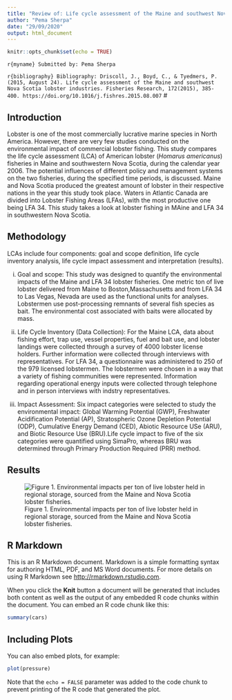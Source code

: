 ```yaml
---
title: "Review of: Life cycle assessment of the Maine and southwest Nova Scotia lobster industries"
author: "Pema Sherpa"
date: "29/09/2020"
output: html_document
---
```


```r
knitr::opts_chunk$set(echo = TRUE)
```

```r{myname}
Submitted by: Pema Sherpa
```




```r{bibliography}
Bibliography: Driscoll, J., Boyd, C., & Tyedmers, P. (2015, August 24). Life cycle assessment of the Maine and southwest Nova Scotia lobster industries. Fisheries Research, 172(2015), 385-400. https://doi.org/10.1016/j.fishres.2015.08.007
```
#

## Introduction

Lobster is one of the most commercially lucrative marine species in North America. However, there are very few studies conducted on the environmental impact of commercial lobster fishing. This study compares the life cycle assessment (LCA) of American lobster (*Homarus americanus*) fisheries in Maine  and southwestern Nova Scotia, during the calendar year 2006. The potential influences of different policy and management systems on the two fisheries, during the specified time periods, is discussed. Maine and Nova Scotia produced the greatest amount of lobster in their respective nations in the year this study took place. Waters in Atlantic Canada are divided into Lobster Fishing Areas (LFAs), with the most productive one being LFA 34. This study takes a look at lobster fishing in MAine and LFA 34 in southwestern Nova Scotia. 

## Methodology

LCAs include four components: goal and scope definition, life cycle inventory analysis, life cycle impact assessment and interpretation (results).

i. Goal and scope: This study was designed to quantify the environmental impacts of the Maine and LFA 34 lobster fisheries. One metric ton of live lobster delivered from Maine to Boston,Massachusetts and from LFA 34 to Las Vegas, Nevada are used as the functional units for analyses. Lobstermen use post-processing remnants of several fish species as bait. The environmental cost associated with baits were allocated by mass.

ii. Life Cycle Inventory (Data Collection): 
For the Maine LCA, data about fishing effort, trap use, vessel properties, fuel and bait use, and lobster landings were collected through a survey of 4000 lobster license holders. Further information were collected through interviews with representatives.
For LFA 34, a questionnaire was administered to 250 of the 979 licensed lobstermen. The lobstermen were chosen in a way that a variety of fishing communities were represented. Information regarding operational energy inputs were collected through telephone and in person interviews with indstry representatives.

iii. Impact Assessment: Six impact categories were selected to study the environmental impact: Global Warming Potential (GWP), Freshwater Acidification Potential (AP), Stratospheric Ozone Depletion Potential (ODP), Cumulative Energy Demand (CED), Abiotic Resource USe (ARU), and Biotic Resource Use (BRU).Life cycle impact to five of the six categories were quantified using SimaPro, whereas BRU was determined through Primary Production Required (PRR) method.

## Results

![Figure 1. Environmental impacts per ton of live lobster held in regional storage, sourced from the Maine and Nova Scotia lobster fisheries.](C:\Users\Pema\Downloads\ENVS4826Assignment2.jpg)



## R Markdown

This is an R Markdown document. Markdown is a simple formatting syntax for authoring HTML, PDF, and MS Word documents. For more details on using R Markdown see <http://rmarkdown.rstudio.com>.

When you click the **Knit** button a document will be generated that includes both content as well as the output of any embedded R code chunks within the document. You can embed an R code chunk like this:

```r
summary(cars)
```

## Including Plots

You can also embed plots, for example:

```r
plot(pressure)
```

Note that the `echo = FALSE` parameter was added to the code chunk to prevent printing of the R code that generated the plot.
